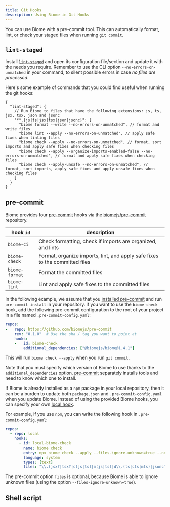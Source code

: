 ```yaml
---
title: Git Hooks
description: Using Biome in Git Hooks
---
```


You can use Biome with a pre-commit tool.
This can automatically format, lint, or check your staged files when running `git commit`.

## `lint-staged`

Install [`lint-staged`](https://www.npmjs.com/package/lint-staged#installation-and-setup) and open its configuration file/section and update it with the needs you require. Remember to use the CLI option `--no-errors-on-unmatched` in your command, to silent possible errors in case *no files are processed*.

Here's some example of commands that you could find useful when running the git hooks:

```json5
{
  "lint-staged": {
    // Run Biome to files that have the following extensions: js, ts, jsx, tsx, json and jsonc
    "**.{js|ts|jsx|tsx|json|jsonc}": [
      "biome format --write --no-errors-on-unmatched", // format and write files
      "biome lint --apply --no-errors-on-unmatched", // apply safe fixes when linting files
      "biome check --apply --no-errors-on-unmatched", // format, sort imports and apply safe fixes when checking files
      "biome check --apply --organize-imports-enabled=false --no-errors-on-unmatched", // format and apply safe fixes when checking files
      "biome check --apply-unsafe --no-errors-on-unmatched", // format, sort imports, apply safe fixes and apply unsafe fixes when checking files
    ]
  }
}
```

## pre-commit

Biome provides four [pre-commit](https://pre-commit.com/) hooks via the [biomejs/pre-commit](https://github.com/biomejs/pre-commit) repository.

| hook `id`       | description                                                                 |
| --------------- | --------------------------------------------------------------------------- |
| `biome-ci`      | Check formatting, check if imports are organized, and lints                 |
| `biome-check`   | Format, organize imports, lint, and apply safe fixes to the committed files |
| `biome-format`  | Format the committed files                                                  |
| `biome-lint`    | Lint and apply safe fixes to the committed files                            |

In the following example, we assume that you [installed pre-commit](https://pre-commit.com/index.html#install) and run `pre-commit install` in your repository.
if you want to use the `biome-check` hook, add the following pre-commit configuration to the root of your project in a file named `.pre-commit-config.yaml`:

```yaml
repos:
-   repo: https://github.com/biomejs/pre-commit
    rev: "0.1.0"  # Use the sha / tag you want to point at
    hooks:
    -   id: biome-check
        additional_dependencies: ["@biomejs/biome@1.4.1"]
```

This will run `biome check --apply` when you run `git commit`.

Note that you must specify which version of Biome to use thanks to the `additional_dependencies` option.
[pre-commit](https://pre-commit.com/) separately installs tools and need to know which one to install.

If Biome is already installed as a `npm` package in your local repository,
then it can be a burden to update both `package.json` and `.pre-commit-config.yaml` when you update Biome.
Instead of using the provided Biome hooks, you can specify your own [local hook](https://pre-commit.com/index.html#repository-local-hooks).

For example, if you use `npm`, you can write the following hook in `.pre-commit-config.yaml`:

```yaml
repos:
  - repo: local
    hooks:
      - id: local-biome-check
        name: biome check
        entry: npx biome check --apply --files-ignore-unknown=true --no-errors-on-unmatched
        language: system
        types: [text]
        files: "\\.(jsx?|tsx?|c(js|ts)|m(js|ts)|d\\.(ts|cts|mts)|jsonc?)$"
```

The pre-commit option `files` is optional,
because Biome is able to ignore unknown files (using the option `--files-ignore-unknown=true`).

## Shell script
